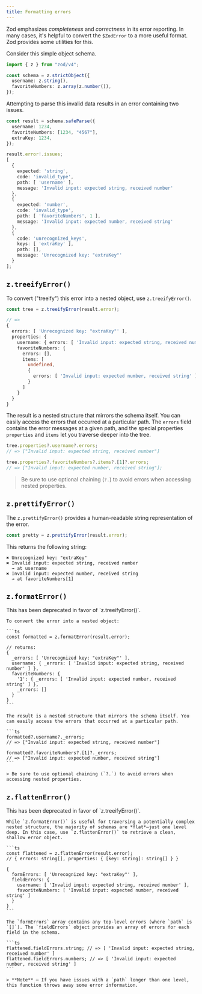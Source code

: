 ```yaml
---
title: Formatting errors
---
```



Zod emphasizes _completeness_ and _correctness_ in its error reporting. In many cases, it's helpful to convert the `$ZodError` to a more useful format. Zod provides some utilities for this.

Consider this simple object schema.

```ts
import { z } from "zod/v4";

const schema = z.strictObject({
  username: z.string(),
  favoriteNumbers: z.array(z.number()),
});
```

Attempting to parse this invalid data results in an error containing two issues.

```ts
const result = schema.safeParse({
  username: 1234,
  favoriteNumbers: [1234, "4567"],
  extraKey: 1234,
});

result.error!.issues;
[
  {
    expected: 'string',
    code: 'invalid_type',
    path: [ 'username' ],
    message: 'Invalid input: expected string, received number'
  },
  {
    expected: 'number',
    code: 'invalid_type',
    path: [ 'favoriteNumbers', 1 ],
    message: 'Invalid input: expected number, received string'
  },
  {
    code: 'unrecognized_keys',
    keys: [ 'extraKey' ],
    path: [],
    message: 'Unrecognized key: "extraKey"'
  }
];
```


## `z.treeifyError()`

To convert ("treeify") this error into a nested object, use `z.treeifyError()`.


```ts
const tree = z.treeifyError(result.error);

// =>
{
  errors: [ 'Unrecognized key: "extraKey"' ],
  properties: {
    username: { errors: [ 'Invalid input: expected string, received number' ] },
    favoriteNumbers: {
      errors: [],
      items: [
        undefined,
        {
          errors: [ 'Invalid input: expected number, received string' ]
        }
      ]
    }
  }
}
```

The result is a nested structure that mirrors the schema itself. You can easily access the errors that occurred at a particular path. The `errors` field contains the error messages at a given path, and the special properties `properties` and `items` let you traverse deeper into the tree.

```ts
tree.properties?.username?.errors;
// => ["Invalid input: expected string, received number"]

tree.properties?.favoriteNumbers?.items?.[1]?.errors;
// => ["Invalid input: expected number, received string"];
```

> Be sure to use optional chaining (`?.`) to avoid errors when accessing nested properties.

## `z.prettifyError()`

The `z.prettifyError()` provides a human-readable string representation of the error.

```ts
const pretty = z.prettifyError(result.error);
```

This returns the following string:

```
✖ Unrecognized key: "extraKey"
✖ Invalid input: expected string, received number
  → at username
✖ Invalid input: expected number, received string
  → at favoriteNumbers[1]
```


## `z.formatError()`

<Callout type="warn">
  This has been deprecated in favor of `z.treeifyError()`.
</Callout>

<Accordions>
  <Accordion title="Show docs">

    To convert the error into a nested object:

    ```ts
    const formatted = z.formatError(result.error);

    // returns:
    {
      _errors: [ 'Unrecognized key: "extraKey"' ],
      username: { _errors: [ 'Invalid input: expected string, received number' ] },
      favoriteNumbers: {
        '1': { _errors: [ 'Invalid input: expected number, received string' ] },
        _errors: []
      }
    }
    ```

    The result is a nested structure that mirrors the schema itself. You can easily access the errors that occurred at a particular path.

    ```ts
    formatted?.username?._errors;
    // => ["Invalid input: expected string, received number"]

    formatted?.favoriteNumbers?.[1]?._errors;
    // => ["Invalid input: expected number, received string"]
    ```

    > Be sure to use optional chaining (`?.`) to avoid errors when accessing nested properties.

  </Accordion>
  </Accordions>

## `z.flattenError()`

<Callout type="warn">
  This has been deprecated in favor of `z.treeifyError()`.
</Callout>

<Accordions>
  <Accordion title="Show docs">
    
    While `z.formatError()` is useful for traversing a potentially complex nested structure, the majority of schemas are *flat*—just one level deep. In this case, use `z.flattenError()` to retrieve a clean, shallow error object.

    ```ts
    const flattened = z.flattenError(result.error);
    // { errors: string[], properties: { [key: string]: string[] } }

    {
      formErrors: [ 'Unrecognized key: "extraKey"' ],
      fieldErrors: {
        username: [ 'Invalid input: expected string, received number' ],
        favoriteNumbers: [ 'Invalid input: expected number, received string' ]
      }
    }
    ```

    The `formErrors` array contains any top-level errors (where `path` is `[]`). The `fieldErrors` object provides an array of errors for each field in the schema.

    ```ts
    flattened.fieldErrors.string; // => [ 'Invalid input: expected string, received number' ]
    flattened.fieldErrors.numbers; // => [ 'Invalid input: expected number, received string' ]
    ```

    > **Note** — If you have issues with a `path` longer than one level, this function throws away some error information. 

  </Accordion>
</Accordions>

